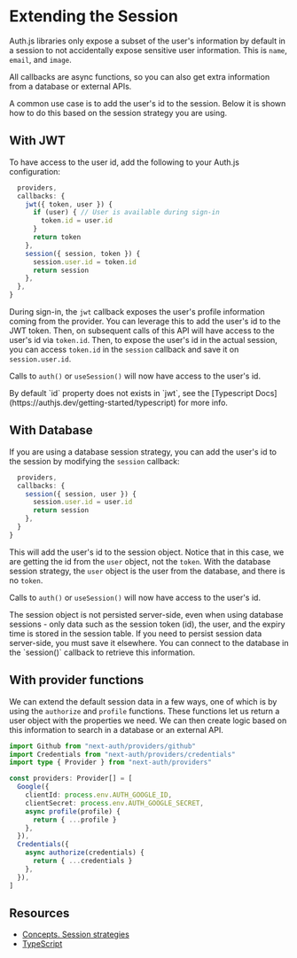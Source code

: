 
# Extending the Session

Auth.js libraries only expose a subset of the user's information by default in a session to not accidentally expose sensitive user information.
This is `name`, `email`, and `image`.

<Callout type="info">
  All callbacks are async functions, so you can also get extra information from
  a database or external APIs.
</Callout>

A common use case is to add the user's id to the session. Below it is shown how to do this based on the session strategy you are using.

## With JWT

To have access to the user id, add the following to your Auth.js configuration:

```ts filename="auth.ts"
  providers,
  callbacks: {
    jwt({ token, user }) {
      if (user) { // User is available during sign-in
        token.id = user.id
      }
      return token
    },
    session({ session, token }) {
      session.user.id = token.id
      return session
    },
  },
}
```

During sign-in, the `jwt` callback exposes the user's profile information coming from the provider.
You can leverage this to add the user's id to the JWT token. Then, on subsequent calls of this API will have access to the user's id via `token.id`.
Then, to expose the user's id in the actual session, you can access `token.id` in the `session` callback and save it on `session.user.id`.

Calls to `auth()` or `useSession()` will now have access to the user's id.

<Callout type="warning">
  By default `id` property does not exists in `jwt`, see the [Typescript Docs](https://authjs.dev/getting-started/typescript) for more info.
</Callout>

## With Database

If you are using a database session strategy, you can add the user's id to the session by modifying the `session` callback:

```ts filename="auth.ts"
  providers,
  callbacks: {
    session({ session, user }) {
      session.user.id = user.id
      return session
    },
  }
}
```

This will add the user's id to the session object. Notice that in this case, we are getting the id from the `user` object, not the `token`.
With the database session strategy, the `user` object is the user from the database, and there is no `token`.

Calls to `auth()` or `useSession()` will now have access to the user's id.

<Callout type="warning">
  The session object is not persisted server-side, even when using database
  sessions - only data such as the session token (id), the user, and the expiry
  time is stored in the session table. If you need to persist session data
  server-side, you must save it elsewhere. You can connect to the database in
  the `session()` callback to retrieve this information.
</Callout>

## With provider functions

We can extend the default session data in a few ways, one of which is by using the `authorize` and `profile` functions. These functions let us return a user object with the properties we need. We can then create logic based on this information to search in a database or an external API.

```ts
import Github from "next-auth/providers/github"
import Credentials from "next-auth/providers/credentials"
import type { Provider } from "next-auth/providers"

const providers: Provider[] = [
  Google({
    clientId: process.env.AUTH_GOOGLE_ID,
    clientSecret: process.env.AUTH_GOOGLE_SECRET,
    async profile(profile) {
      return { ...profile }
    },
  }),
  Credentials({
    async authorize(credentials) {
      return { ...credentials }
    },
  }),
]
```

## Resources

- [Concepts. Session strategies](/concepts/session-strategies)
- [TypeScript](/getting-started/typescript)
